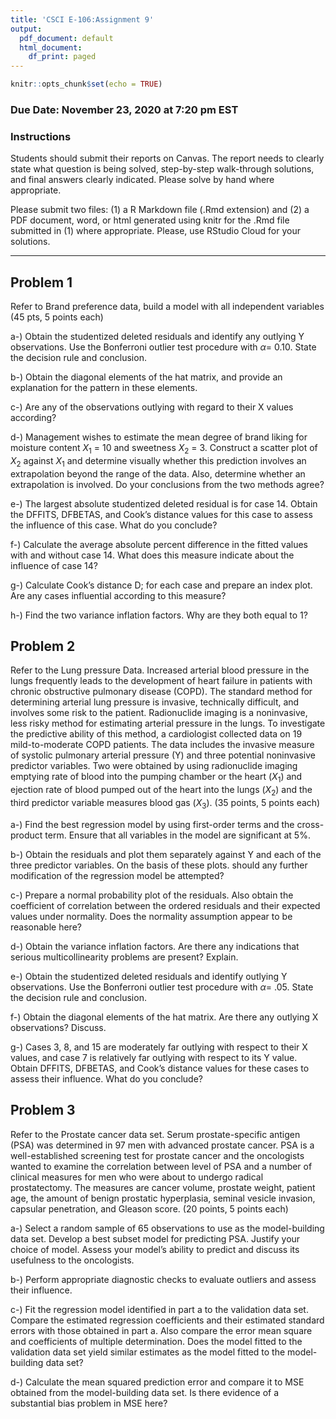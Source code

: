 ```yaml
---
title: 'CSCI E-106:Assignment 9'
output:
  pdf_document: default
  html_document:
    df_print: paged
---
```


```r
knitr::opts_chunk$set(echo = TRUE)
```

### Due Date: November 23, 2020 at 7:20 pm EST
### Instructions

Students should submit their reports on Canvas. The report needs to clearly state what question is being solved, step-by-step walk-through solutions, and final answers clearly indicated. Please solve by hand where appropriate.

Please submit two files: (1) a R Markdown file (.Rmd extension) and (2) a PDF document, word, or html generated using knitr for the .Rmd file submitted in (1) where appropriate. Please, use RStudio Cloud for your solutions.

----------------------------------------------------


## Problem 1

Refer to Brand preference data, build a model with all independent variables (45 pts, 5 points each)

a-) Obtain the studentized deleted residuals and identify any outlying Y observations. Use the Bonferroni outlier test procedure with $\alpha$= 0.10. State the decision rule and conclusion.

b-)	Obtain the diagonal elements of the hat matrix, and provide an explanation for the pattern in these elements. 

c-)	Are any of the observations outlying with regard to their X values according? 

d-)	Management wishes to estimate the mean degree of brand liking for moisture content $X_1$ = 10 and sweetness $X_2$ = 3. Construct a scatter plot of $X_2$ against $X_1$ and determine visually whether this prediction involves an extrapolation beyond the range of the data. Also, determine whether an extrapolation is involved. Do your conclusions from the two methods agree? 

e-)	The largest absolute studentized deleted residual is for case 14. Obtain the DFFITS, DFBETAS, and Cook's distance values for this case to assess the influence of this case. What do you conclude? 

f-)	Calculate the average absolute percent difference in the fitted values with and without case 14. What does this measure indicate about the influence of case 14?

g-)	Calculate Cook's distance D; for each case and prepare an index plot. Are any cases influential according to this measure?

h-)	Find the two variance inflation factors. Why are they both equal to 1?


## Problem 2

Refer to the Lung pressure Data. Increased arterial blood pressure in the lungs frequently leads to the development of heart failure in patients with chronic obstructive pulmonary disease (COPD). The standard method for determining arterial lung pressure is invasive, technically difficult, and involves some risk to the patient. Radionuclide imaging is a noninvasive, less risky method for estimating arterial pressure in the lungs. To investigate the predictive ability of this method, a cardiologist collected data on 19 mild-to-moderate COPD patients. The data includes the invasive measure of systolic pulmonary arterial pressure (Y) and three potential noninvasive predictor variables. Two were obtained by using radionuclide imaging emptying rate of blood into the pumping chamber or the heart ($X_1$) and ejection rate of blood pumped out of the heart into the lungs ($X_2$) and the third predictor variable measures blood gas ($X_3$). (35 points, 5 points each)

a-) Find the best regression model by using  first-order terms and  the cross-product term. Ensure that all variables in the model are significant at 5%. 

b-)	Obtain the residuals and plot them separately against Y and each of the three predictor variables. On the basis of these plots. should any further modification of the regression model be attempted? 

c-)	Prepare a normal probability plot of the residuals. Also obtain the coefficient of correlation between the ordered residuals and their expected values under normality. Does the normality assumption appear to be reasonable here?

d-)	Obtain the variance inflation factors. Are there any indications that serious multicollinearity problems are present? Explain. 

e-)	Obtain the studentized deleted residuals and identify outlying Y observations. Use the Bonferroni outlier test procedure with $\alpha$= .05. State the decision rule and conclusion. 

f-)	Obtain the diagonal elements of the hat matrix. Are there any outlying X observations? Discuss. 

g-)	Cases 3, 8, and 15 are moderately far outlying with respect to their X values, and case 7 is relatively far outlying with respect to its Y value. Obtain DFFITS, DFBETAS, and Cook's distance values for these cases to assess their influence. What do you conclude? 


## Problem 3 

Refer to the Prostate cancer data set. Serum prostate-specific antigen (PSA) was determined in 97 men with advanced prostate cancer. PSA is a well-established screening test for prostate cancer and the oncologists wanted to examine the correlation between level of PSA and a number of clinical measures for men who were about to undergo radical prostatectomy. The measures are cancer volume, prostate weight, patient age, the amount of benign prostatic hyperplasia, seminal vesicle invasion, capsular penetration, and Gleason score. (20 points, 5 points each) 

a-) Select a random sample of 65 observations to use as the model-building data set. Develop a best subset model for predicting PSA. Justify your choice of model. Assess your model's ability to predict and discuss its usefulness to the oncologists.

b-) Perform appropriate diagnostic checks to evaluate outliers and assess their influence.

c-)	Fit the regression model identified in part a to the validation data set. Compare the estimated regression coefficients and their estimated standard errors with those obtained in part a. Also compare the error mean square and coefficients of multiple determination. Does the model fitted to the validation data set yield similar estimates as the model fitted to the model-building data set? 

d-) Calculate the mean squared prediction error  and compare it to MSE obtained from the model-building data set. Is there evidence of a substantial bias problem in MSE here?
